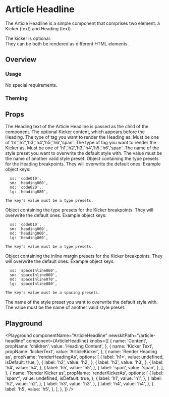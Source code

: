 


# Article Headline
The Article Headline is a simple component that comprises two element: a Kicker (text) and Heading (text).  

The kicker is optional.  
They can be both be rendered as different HTML elements.  

## Overview

### Usage

No special requirements.

### Theming

## Props

<LegacyBlock marginTop="sizing040">
  <Prop name="children" type="string" required>
    The Heading text of the Article Headline is passed as the child of the component.
  </Prop>
  <Prop name="kickerText" type="string">
    The optional Kicker content, which appears before the Heading.
  </Prop>
  <Prop name="renderHeadingAs" type="string" default="h1">
    The type of tag you want to render the Heading as.
    Must be one of 'h1','h2','h3','h4','h5','h6','span'.
  </Prop>
  <Prop name="renderKickerAs" type="string" default="span">
    The type of tag you want to render the Kicker as.
    Must be one of 'h1','h2','h3','h4','h5','h6','span'.
  </Prop>
  <Prop name="headingStylePreset" type="string">
    The name of the style preset you want to overwrite the default style with.
    The value must be the name of another valid style preset.
  </Prop>
  <Prop name="headingMqTypePreset" type="object">
    Object containing the type presets for the Heading breakpoints. They will overwrite the default ones.
    Example object keys:

      xs: 'code010',
      sm: 'heading060',
      md: 'code020',
      lg: 'heading080',
    
    The key's value must be a type presets.
  </Prop>
  <Prop name="kickerMqTypePreset" type="object">
    Object containing the type presets for the Kicker breakpoints. They will overwrite the default ones.
    Example object keys: 

      xs: 'code010',
      sm: 'heading060',
      md: 'heading060',
      lg: 'heading060',

    The key's value must be a type presets.
  </Prop>
  <Prop name="kickerMqInlineMarginPreset" type="object">
    Object containing the inline margin presets for the Kicker breakpoints. They will overwrite the default ones.
    Example object keys: 

      xs: 'spaceInline060',
      sm: 'spaceInline060',
      md: 'spaceInline070',
      lg: 'spaceInline080',

    The key's value must be a spacing presets.
  </Prop>
  <Prop name="kickerStylePreset" type="string">
    The name of the style preset you want to overwrite the default style with.
    The value must be the name of another valid style preset.
  </Prop>
</LegacyBlock>

## Playground

<Playground
  componentName="ArticleHeadline"
  newskitPath="/article-headline"
  component={ArticleHeadline}
  knobs={[
    {
      name: 'Content',
      propName: 'children',
      value: 'Heading Content',
    },
    {
      name: 'Kicker Text',
      propName: 'kickerText',
      value: 'ArticleKicker',
    },
    {
      name: 'Render Heading as',
      propName: 'renderHeadingAs',
      options: [
        {
          label: 'h1*',
          value: undefined,
          isDefault: true,
        },
        {
          label: 'h2',
          value: 'h2',
        },
        {
          label: 'h3',
          value: 'h3',
        },
        {
          label: 'h4',
          value: 'h4',
        },
        {
          label: 'h5',
          value: 'h5',
        },
        {
          label: 'span',
          value: 'span',
        },
      ],
    },
    {
      name: 'Render Kicker as',
      propName: 'renderKickerAs',
      options: [
        {
          label: 'span*',
          value: undefined,
          isDefault: true,
        },
        {
          label: 'h1',
          value: 'h1',
        },
 {
          label: 'h2',
          value: 'h2',
        },
        {
          label: 'h3',
          value: 'h3',
        },
        {
          label: 'h4',
          value: 'h4',
        },
        {
          label: 'h5',
          value: 'h5',
        },
      ],
    },
  ]}
/>

